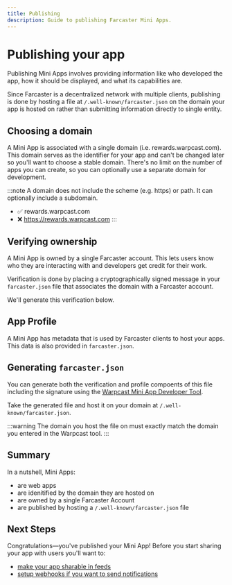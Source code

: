 ```yaml
---
title: Publishing
description: Guide to publishing Farcaster Mini Apps.
---
```


# Publishing your app

Publishing Mini Apps involves providing information like who developed the app,
how it should be displayed, and what its capabilities are.

Since Farcaster is a decentralized network with multiple clients, publishing is
done by hosting a file at `/.well-known/farcaster.json` on the domain your app
is hosted on rather than submitting information directly to single entity.


## Choosing a domain

A Mini App is associated with a single domain (i.e. rewards.warpcast.com). This
domain serves as the identifier for your app and can't be changed later so
you'll want to choose a stable domain. There's no limit on the number of apps
you can create, so you can optionally use a separate domain for development.

:::note
A domain does not include the scheme (e.g. https) or path. It can optionally
include a subdomain.
- ✅ rewards.warpcast.com
- ❌ https://rewards.warpcast.com
:::


## Verifying ownership

A Mini App is owned by a single Farcaster account. This lets users know who
they are interacting with and developers get credit for their work.

Verification is done by placing a cryptographically signed message in your
`farcaster.json` file that associates the domain with a Farcaster account. 

We'll generate this verification below.


## App Profile 

A Mini App has metadata that is used by Farcaster clients to host your apps.
This data is also provided in `farcaster.json`.


## Generating `farcaster.json`

You can generate both the verification and profile compoents of this file
including the signature using the [Warpcast Mini App Developer
Tool](https://warpcast.com/~/developers/frames). 

Take the generated file and host it on your domain at
`/.well-known/farcaster.json`.

:::warning
The domain you host the file on must exactly match the domain you entered in
the Warpcast tool.
:::


## Summary

In a nutshell, Mini Apps:
- are web apps
- are idenitified by the domain they are hosted on
- are owned by a single Farcaster Account 
- are published by hosting a `/.well-known/farcaster.json` file

## Next Steps

Congratulations—you've published your Mini App! Before you start sharing your
app with users you'll want to:
- [make your app sharable in feeds](/docs/guides/sharing)
- [setup webhooks if you want to send notifications](/docs/guides/notifications)

